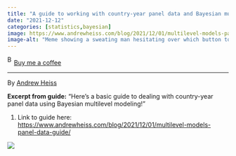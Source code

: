 ```yaml
---
title: "A guide to working with country-year panel data and Bayesian multilevel models"
date: "2021-12-12"
categories: [statistics,bayesian]
image: https://www.andrewheiss.com/blog/2021/12/01/multilevel-models-panel-data-guide/chelsea-meme.jpg
image-alt: "Meme showing a sweating man hesitating over which button to press, with buttons labeled as various names for mixed models, including mixed effect model, hierarchical linear model, random effects models, and more, highlighting the confusion over terminology."
---
```


<link href="https://fonts.googleapis.com/css?family=Cookie" rel="stylesheet"><a class="bmc-button" target="_blank" href="https://www.buymeacoffee.com/JoscelinRocha">![Buy me a coffee](https://cdn.buymeacoffee.com/buttons/bmc-new-btn-logo.svg){alt="Buy me a coffee" width="15" height="21"}Buy me a coffee</a>

------------------------------------------------------------------------

By [Andrew Heiss](https://www.andrewheiss.com/blog/2021/12/01/multilevel-models-panel-data-guide/)

**Excerpt from guide:** "Here's a basic guide to dealing with country-year panel data using Bayesian multilevel modeling!"

1.  Link to guide here: <https://www.andrewheiss.com/blog/2021/12/01/multilevel-models-panel-data-guide/>

![](https://www.andrewheiss.com/blog/2021/12/01/multilevel-models-panel-data-guide/chelsea-meme.jpg){fig-alt="Meme showing a sweating man hesitating over which button to press, with buttons labeled as various names for mixed models, including mixed effect model, hierarchical linear model, random effects models, and more, highlighting the confusion over terminology."}
